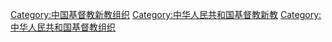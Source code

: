 [[Category:中国基督教新教组织|Category:中国基督教新教组织]]
[[Category:中华人民共和国基督教新教|Category:中华人民共和国基督教新教]]
[[Category:中华人民共和国基督教组织|Category:中华人民共和国基督教组织]]